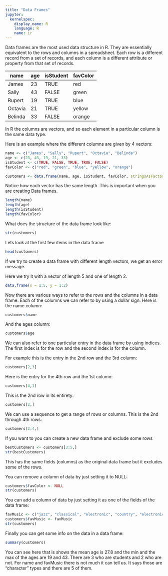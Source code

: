 ```yaml
---
title: "Data Frames"
jupyter:
  kernelspec:
    display_name: R
    language: R
    name: ir
---
```


Data frames are the most used data structure in R. They are essentially equivalent to the rows and columns in a spreadsheet. Each row is a different record from a set of records, and each column is a different attribute or property from that set of records. 

| name    | age | isStudent | favColor |
|---------|-----|-----------|----------|
| James   | 23  | TRUE      | red      |
| Sally   | 43  | FALSE     | green    |
| Rupert  | 19  | TRUE      | blue     |
| Octavia | 21  | TRUE      | yellow   |
| Belinda | 33  | FALSE     | orange   |

In R the columns are vectors, and so each element in a particular column is the same data type.

Here is an example where the different columns are given by 4 vectors:

```r
name <- c("James", "Sally", "Rupert", "Octavia", "Belinda") 
age <- c(23, 43, 19, 21, 33) 
isStudent <- c(TRUE, FALSE, TRUE, TRUE, FALSE)
favColor <- c("red", "green", "blue", "yellow", "orange")

customers <- data.frame(name, age, isStudent, favColor, stringsAsFactors=FALSE)
```

Notice how each vector has the same length. This is important when you are creating Data frames.

```r
length(name)
length(age)
length(isStudent)
length(favColor)
```

What does the structure of the data frame look like:

```r
str(customers)
```

Lets look at the first few items in the data frame

```r
head(customers)
```

If we try to create a data frame with different length vectors, we get an error message.

Here we try it with a vector of length 5 and one of length 2.

```r
data.frame(x = 1:5, y = 1:2) 
```

Now there are various ways to refer to the rows and the columns in a data frame. Each of the columns we can refer to by using a dollar sign. Here is the name column:

```r
customers$name
```

And the ages column:

```r
customers$age
```

We can also refer to one particular entry in the data frame by using indices. The first index is for the row and the second index is for the column.

For example this is the entry in the 2nd row and the 3rd column:

```r
customers[2,3]
```

Here is the entry for the 4th row and the 1st column:

```r
customers[4,1]
```

This is the 2nd row in its entirety:

```r
customers[2,]
```

We can use a sequence to get a range of rows or columns. This is the 2nd through 4th rows:

```r
customers[2:4,]
```

If you want to you can create a new data frame and exclude some rows

```r
bestCustomers <- customers[3:5,]
str(bestCustomers)
```

This has the same fields (columns) as the original data frame but it excludes some of the rows.

You can remove a column of data by just setting it to NULL:

```r
customers$favColor <- NULL
str(customers)
```

You can add a column of data by just setting it as one of the fields of the data frame:

```r
favMusic <- c("jazz", "classical", "electronic", "country", "electronic")
customers$favMusic <- favMusic 
str(customers)
```

Finally you can get some info on the data in a data frame:

```r
summary(customers)
```

You can see here that is shows the mean age is 27.8 and the min and the max of the ages are 19 and 43. There are 3 who are students and 2 who are not. For name and favMusic there is not much it can tell us. It says those are "character" types and there are 5 of them. 

